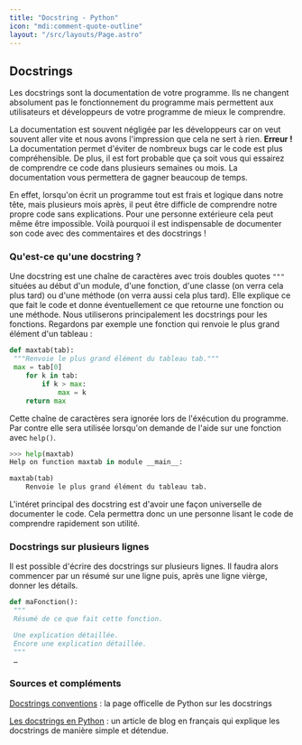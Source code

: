 ```yaml
---
title: "Docstring - Python"
icon: "mdi:comment-quote-outline"
layout: "/src/layouts/Page.astro"
---
```


## Docstrings

Les docstrings sont la documentation de votre programme. Ils ne changent
absolument pas le fonctionnement du programme mais permettent aux utilisateurs
et développeurs de votre programme de mieux le comprendre.

La documentation est souvent négligée par les développeurs car on veut souvent
aller vite et nous avons l'impression que cela ne sert à rien. **Erreur !** La
documentation permet d'éviter de nombreux bugs car le code est plus
compréhensible. De plus, il est fort probable que ça soit vous qui essairez de
comprendre ce code dans plusieurs semaines ou mois. La documentation vous
permettera de gagner beaucoup de temps.

En effet, lorsqu'on écrit un programme tout est frais et logique dans notre
tête, mais plusieurs mois après, il peut être difficle de comprendre notre
propre code sans explications. Pour une personne extérieure cela peut même
être impossible. Voilà pourquoi il est indispensable de documenter son code
avec des commentaires et des docstrings !

### Qu'est-ce qu'une docstring ?

Une docstring est une chaîne de caractères avec trois doubles quotes `"""`
situées au début d'un module, d'une fonction, d'une classe (on verra cela plus
tard) ou d'une méthode (on verra aussi cela plus tard). Elle explique ce que
fait le code et donne éventuellement ce que retourne une fonction ou une
méthode. Nous utiliserons principalement les docstrings pour les fonctions.
Regardons par exemple une fonction qui renvoie le plus grand élément d'un
tableau :

```py
def maxtab(tab):
 """Renvoie le plus grand élément du tableau tab."""
 max = tab[0]
    for k in tab:
        if k > max:
            max = k
    return max
```

Cette chaîne de caractères sera ignorée lors de l'éxécution du programme. Par
contre elle sera utilisée lorsqu'on demande de l'aide sur une fonction avec
`help()`.

```py
>>> help(maxtab)
Help on function maxtab in module __main__:

maxtab(tab)
    Renvoie le plus grand élément du tableau tab.
```

L'intéret principal des docstring est d'avoir une façon universelle de
documenter le code. Cela permettra donc un une personne lisant le code de
comprendre rapidement son utilité.

### Docstrings sur plusieurs lignes

Il est possible d'écrire des docstrings sur plusieurs lignes. Il faudra alors
commencer par un résumé sur une ligne puis, après une ligne vièrge, donner les
détails.

```py
def maFonction():
 """
 Résumé de ce que fait cette fonction.

 Une explication détaillée.
 Encore une explication détaillée.
 """
 …
```

### Sources et compléments

[Docstrings conventions](https://www.python.org/dev/peps/pep-0257/) : la page officelle de Python sur les docstrings

[Les docstrings en Python](http://sametmax.com/les-docstrings/) : un article de blog en français qui explique les docstrings de manière simple et détendue.
